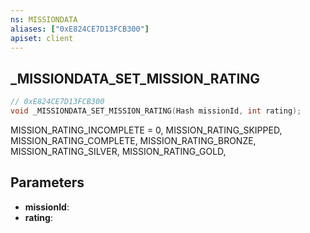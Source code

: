 ```yaml
---
ns: MISSIONDATA
aliases: ["0xE824CE7D13FCB300"]
apiset: client
---
```

## _MISSIONDATA_SET_MISSION_RATING

```c
// 0xE824CE7D13FCB300
void _MISSIONDATA_SET_MISSION_RATING(Hash missionId, int rating);
```

MISSION_RATING_INCOMPLETE = 0,
MISSION_RATING_SKIPPED,
MISSION_RATING_COMPLETE,
MISSION_RATING_BRONZE,
MISSION_RATING_SILVER,
MISSION_RATING_GOLD,

## Parameters
* **missionId**:
* **rating**: